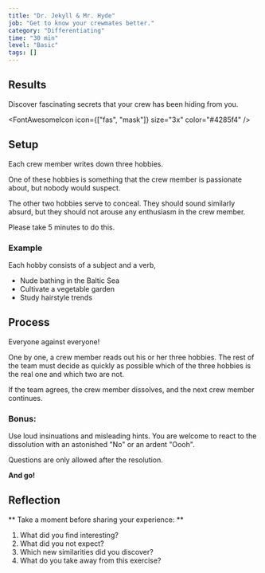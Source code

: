 ```yaml
---
title: "Dr. Jekyll & Mr. Hyde"
job: "Get to know your crewmates better."
category: "Differentiating"
time: "30 min"
level: "Basic"
tags: []
---
```


## Results

Discover fascinating secrets that your crew has been hiding from you.

<FontAwesomeIcon icon={["fas", "mask"]} size="3x" color="#4285f4" />

## Setup

Each crew member writes down three hobbies.

One of these hobbies is something that the crew member is passionate about, but nobody would suspect.

The other two hobbies serve to conceal.
They should sound similarly absurd, but they should not arouse any enthusiasm in the crew member.

Please take 5 minutes to do this.

### Example

Each hobby consists of a subject and a verb,

- Nude bathing in the Baltic Sea
- Cultivate a vegetable garden
- Study hairstyle trends

## Process

Everyone against everyone!

One by one, a crew member reads out his or her three hobbies.
The rest of the team must decide as quickly as possible which of the three hobbies is the real one and which two are not.

If the team agrees, the crew member dissolves, and the next crew member continues.

### Bonus:

Use loud insinuations and misleading hints.
You are welcome to react to the dissolution with an astonished "No" or an ardent "Oooh".

Questions are only allowed after the resolution.

**And go!**

## Reflection

** Take a moment before sharing your experience: **

1. What did you find interesting?
2. What did you not expect?
3. Which new similarities did you discover?
4. What do you take away from this exercise?
